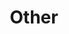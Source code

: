 ---
title: Other
info: Discover tips and tricks for optimizing your experience, including user and workspace management, personalization settings, and navigation enhancements.
icon: IconGitHub
image: /images/user-guide/tips/light-bulb.png
sectionInfo: A brief guide to grasp the basics of Clairview
---